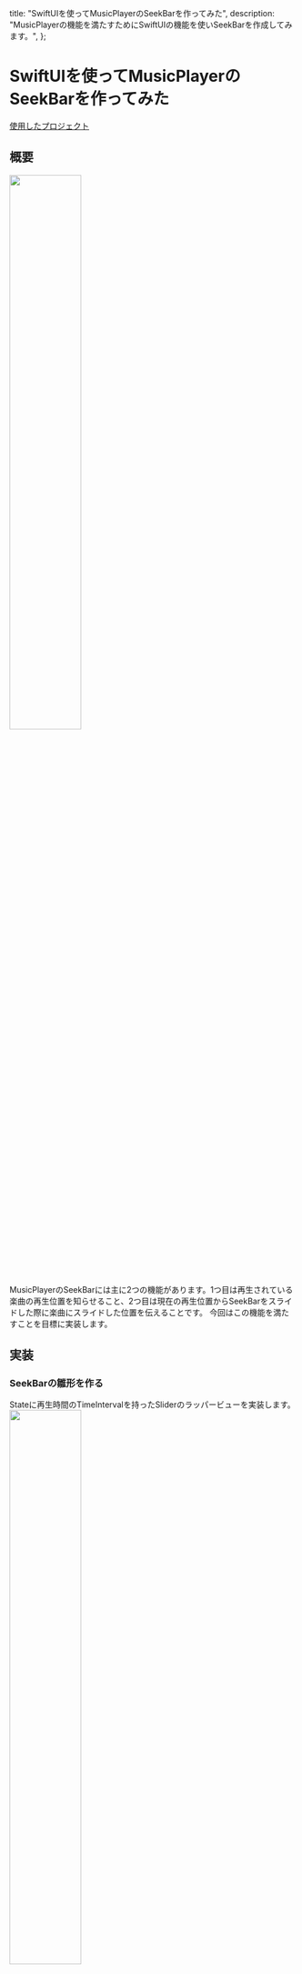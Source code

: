 
  title: "SwiftUIを使ってMusicPlayerのSeekBarを作ってみた",
  description:
    "MusicPlayerの機能を満たすためにSwiftUIの機能を使いSeekBarを作成してみます。",
};

# SwiftUIを使ってMusicPlayerのSeekBarを作ってみた

[使用したプロジェクト](https://github.com/g4zeru/AudioPlayerWithSwiftUI)

## 概要
<Image src="/20200612/image1.png" width="50%"/><br/>
MusicPlayerのSeekBarには主に2つの機能があります。1つ目は再生されている楽曲の再生位置を知らせること、2つ目は現在の再生位置からSeekBarをスライドした際に楽曲にスライドした位置を伝えることです。
今回はこの機能を満たすことを目標に実装します。

## 実装
### SeekBarの雛形を作る
Stateに再生時間のTimeIntervalを持ったSliderのラッパービューを実装します。
<Image src="/20200612/image0.png" width="50%"/><br/>
ちなみにaccentColorを指定するとSliderのleft borderがaccentColorになります。

### 現在の再生位置を表示する
現在の再生位置を知らせる方法として、ラベルで再生した秒数、終了時までのカウントダウンを表示することに加え、SliderのThumbの位置で表現することができます。

Viewの実装に入る前に便利なUtilityを用意しようと思います。MediaPlayerの再生時間などはTimeIntervalで表現されているので、CalendarにTimeIntervalをStringに変換するExtensionを用意します。

<Image src="/20200612/image2.png" width="90%"/><br/>
TimeInterval(Double)に実装しても良かったのですが、時間の加工などはCalendarに書くようにしているので今回はCalendarに実装しました。ここら辺は好みだと思います。

ではこのUtilityを使って、再生した時間、終了時までのカウントダウンを表示していきます。

SliderのInitializerにはminimumValueLabelとmaximumValueLabelが用意されており、特に左右のラベル表示位置にこだわりはないのでこちらを使用します。
Initializerに使用するMusicPlayerControllerを受け取って再生情報を使用します。
<Image src="/20200612/image3.png" width="90%"/><br/>

しかしこのままではSwiftUI側にPlayerの再生時間が変更されたことが通知されないので、最初の一回のみレンダリングされます。そこでTimerを使用してSliderに定期的にイベントを送信します。UIViewControllerを使っていた際は[Timer.scheduledTimer](https://developer.apple.com/documentation/foundation/timer/2091889-scheduledtimer)こちらを使っていましたが、SwiftUIで使用する場合は非常に面倒臭いです。そこで、SwiftUIのViewに用意されている[onReceive](https://developer.apple.com/documentation/swiftui/view/3365935-onreceive)メソッドとTimer側で用意されているPublisherを作成する[publish](https://developer.apple.com/documentation/foundation/timer/3329589-publish)メソッドを使用してSliderにイベントを流します
<Image src="/20200612/image4.png" width="90%"/><br/>
1秒間隔でSliderにイベントを流すことができました。

### SeekBarをスライドさせて時にMusicPlayerControllerに伝達する

スライダーにイベントを流し込み、再生情報を表示することができました。しかしこのままでは表示はできてもユーザーから変更することはできません。そこでSeekBarにisEdittingステートを用意して変更状態を管理します。

Sliderの[InitializerにはonEditingChangedが用意されていて](https://developer.apple.com/documentation/swiftui/slider/3365403-init)編集時のハンドリングを行うことができます。
それに加て、先ほど追加したTimerのイベントにisEditingを考慮した実装に変更します。
<Image src="/20200612/image5.png" width="90%"/><br/>

以上の実装によって、ユーザーのアクションと競合しない形でSliderにイベントを流すことができました。

### まとめ

今回使用したonReceiveなどSwiftUIには便利なメソッドが数多く用意されているので、意外と簡単に実装できたので、いろいろなプロジェクトでSwiftUIを活用した実装ができないか試してみようと思います。